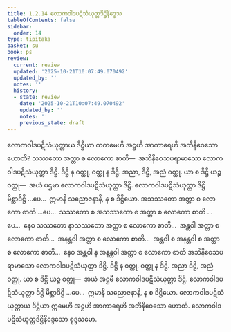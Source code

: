 ```yaml
---
title: 1.2.14 လောကဝါဒပဋိသံယုတ္တဒိဋ္ဌိနိဒ္ဒေသ
tableOfContents: false
sidebar:
  order: 14
type: tipitaka
basket: su
book: ps
review:
  current: review
  updated: '2025-10-21T10:07:49.070492'
  updated_by: ''
  notes: ''
  history:
  - state: review
    date: '2025-10-21T10:07:49.070492'
    updated_by: ''
    notes: ''
    previous_state: draft
---
```



<DynamicBreadcrumb />


<ReviewStatus review={frontmatter.review} showDetails={true} />

<HypothesisAnnotation frontmatter={frontmatter} />

<Division number="147" book="ps" e="ch" v="26" p="156">

<Paragraph number="824" book="ps">
လောကဝါဒပဋိသံယုတ္တာယ ဒိဋ္ဌိယာ ကတမေဟိ အဋ္ဌဟိ အာကာရေဟိ အဘိနိဝေသော ဟောတိ? သဿတော အတ္တာ စ လောကော စာတိ—  အဘိနိဝေသပရာမာသော လောကဝါဒပဋိသံယုတ္တာ ဒိဋ္ဌိ. ဒိဋ္ဌိ န ဝတ္ထု, ဝတ္ထု န ဒိဋ္ဌိ. အညာ, ဒိဋ္ဌိ, အညံ ဝတ္ထု. ယာ စ ဒိဋ္ဌိ ယဉ္စ ဝတ္ထု—  အယံ ပဌမာ လောကဝါဒပဋိသံယုတ္တာ ဒိဋ္ဌိ. လောကဝါဒပဋိသံယုတ္တာ ဒိဋ္ဌိ မိစ္ဆာဒိဋ္ဌိ …ပေ…  ဣမာနိ သညောဇနာနိ, န စ ဒိဋ္ဌိယော.
</Paragraph>

<Paragraph number="825" book="ps">
အသဿတော အတ္တာ စ လောကော စာတိ …ပေ…  သဿတော စ အသဿတော စ အတ္တာ စ လောကော စာတိ …ပေ…  နေဝ သဿတော နာသဿတော အတ္တာ စ လောကော စာတိ…  အန္တဝါ အတ္တာ စ လောကော စာတိ…  အနန္တဝါ အတ္တာ စ လောကော စာတိ…  အန္တဝါ စ အနန္တဝါ စ အတ္တာ စ လောကော စာတိ…  နေဝ အန္တဝါ န အနန္တဝါ အတ္တာ စ လောကော စာတိ အဘိနိဝေသပရာမာသော လောကဝါဒပဋိသံယုတ္တာ ဒိဋ္ဌိ. ဒိဋ္ဌိ န ဝတ္ထု, ဝတ္ထု န ဒိဋ္ဌိ. အညာ ဒိဋ္ဌိ, အညံ ဝတ္ထု. ယာ စ ဒိဋ္ဌိ ယဉ္စ ဝတ္ထု—  အယံ အဋ္ဌမီ လောကဝါဒပဋိသံယုတ္တာ ဒိဋ္ဌိ. လောကဝါဒပဋိသံယုတ္တာ ဒိဋ္ဌိ မိစ္ဆာဒိဋ္ဌိ …ပေ…  ဣမာနိ သညောဇနာနိ, န စ ဒိဋ္ဌိယော. လောကဝါဒပဋိသံယုတ္တာယ ဒိဋ္ဌိယာ ဣမေဟိ အဋ္ဌဟိ အာကာရေဟိ အဘိနိဝေသော ဟောတိ.

</Paragraph>
</Division>

<Paragraph number="826" type="center" book="ps">
လောကဝါဒပဋိသံယုတ္တဒိဋ္ဌိနိဒ္ဒေသော စုဒ္ဒသမော.
</Paragraph>